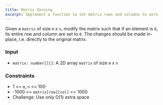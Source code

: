 ```yaml
---
title: Matrix Zeroing
excerpt: Implement a function to set matrix rows and columns to zero
---
```



Given a `matrix` of size `m` x `n`, modify the matrix such that if an element is `0`, its entire row and column are set to `0`. The changes should be made in-place, i.e. directly to the original matrix.

### Input

- `matrix: number[][]`: A 2D array `matrix` of size `m` x `n`

<MDXTestExamples testCases={runTestCases} />

### Constraints

- 1 &lt;= `m`, `n` &lt;= 100
- -1000 &lt;= `matrix[row][col]` &lt;= 1000
- Challenge: Use only O(1) extra space
